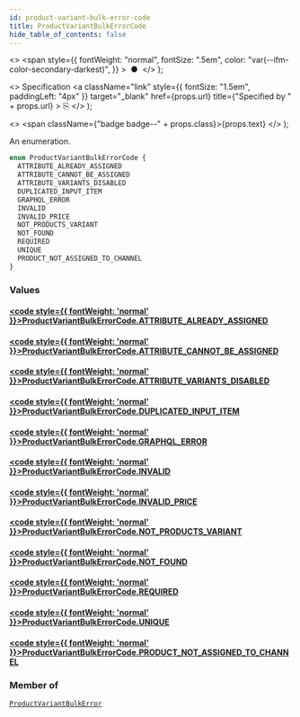 ```yaml
---
id: product-variant-bulk-error-code
title: ProductVariantBulkErrorCode
hide_table_of_contents: false
---
```


  <>
    <span
      style={{
        fontWeight: "normal",
        fontSize: ".5em",
        color: "var(--ifm-color-secondary-darkest)",
      }}
    >
      &nbsp;●&nbsp;
    </span>
  </>
);

  <>
    Specification
    <a
      className="link"
      style={{ fontSize: "1.5em", paddingLeft: "4px" }}
      target="\_blank"
      href={props.url}
      title={"Specified by " + props.url}
    >
      ⎘
    </a>
  </>
);

  <>
    <span className={"badge badge--" + props.class}>{props.text}</span>
  </>
);

An enumeration.

```graphql
enum ProductVariantBulkErrorCode {
  ATTRIBUTE_ALREADY_ASSIGNED
  ATTRIBUTE_CANNOT_BE_ASSIGNED
  ATTRIBUTE_VARIANTS_DISABLED
  DUPLICATED_INPUT_ITEM
  GRAPHQL_ERROR
  INVALID
  INVALID_PRICE
  NOT_PRODUCTS_VARIANT
  NOT_FOUND
  REQUIRED
  UNIQUE
  PRODUCT_NOT_ASSIGNED_TO_CHANNEL
}
```

### Values

#### [<code style={{ fontWeight: 'normal' }}>ProductVariantBulkErrorCode.<b>ATTRIBUTE_ALREADY_ASSIGNED</b></code>](#)

>

#### [<code style={{ fontWeight: 'normal' }}>ProductVariantBulkErrorCode.<b>ATTRIBUTE_CANNOT_BE_ASSIGNED</b></code>](#)

>

#### [<code style={{ fontWeight: 'normal' }}>ProductVariantBulkErrorCode.<b>ATTRIBUTE_VARIANTS_DISABLED</b></code>](#)

>

#### [<code style={{ fontWeight: 'normal' }}>ProductVariantBulkErrorCode.<b>DUPLICATED_INPUT_ITEM</b></code>](#)

>

#### [<code style={{ fontWeight: 'normal' }}>ProductVariantBulkErrorCode.<b>GRAPHQL_ERROR</b></code>](#)

>

#### [<code style={{ fontWeight: 'normal' }}>ProductVariantBulkErrorCode.<b>INVALID</b></code>](#)

>

#### [<code style={{ fontWeight: 'normal' }}>ProductVariantBulkErrorCode.<b>INVALID_PRICE</b></code>](#)

>

#### [<code style={{ fontWeight: 'normal' }}>ProductVariantBulkErrorCode.<b>NOT_PRODUCTS_VARIANT</b></code>](#)

>

#### [<code style={{ fontWeight: 'normal' }}>ProductVariantBulkErrorCode.<b>NOT_FOUND</b></code>](#)

>

#### [<code style={{ fontWeight: 'normal' }}>ProductVariantBulkErrorCode.<b>REQUIRED</b></code>](#)

>

#### [<code style={{ fontWeight: 'normal' }}>ProductVariantBulkErrorCode.<b>UNIQUE</b></code>](#)

>

#### [<code style={{ fontWeight: 'normal' }}>ProductVariantBulkErrorCode.<b>PRODUCT_NOT_ASSIGNED_TO_CHANNEL</b></code>](#)

>

### Member of

[`ProductVariantBulkError`](../../../storefront/products/objects/product-variant-bulk-error) <Badge class="secondary" text="object"/>
